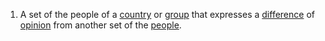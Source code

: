 #A set of the people of a [[country]] or [[group]] that expresses a [[difference]] of [[opinion]] from another set of the [[people]].